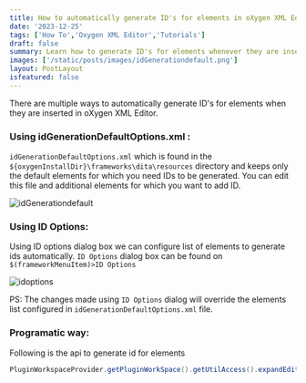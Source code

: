 ```yaml
---
title: How to automatically generate ID's for elements in oXygen XML Editor
date: '2023-12-25'
tags: ['How To','Oxygen XML Editor','Tutorials']
draft: false
summary: Learn how to generate ID's for elements whenever they are inserted in Author mode.
images: ['/static/posts/images/idGenerationdefault.png']
layout: PostLayout
isfeatured: false
---
```

There are multiple ways to automatically generate ID's for elements when they are inserted in oXygen XML Editor.

### Using idGenerationDefaultOptions.xml :

`idGenerationDefaultOptions.xml` which is found in the `${oxygenInstallDir}\frameworks\dita\resources` directory and keeps only the default elements for which you need IDs to be generated.
You can edit this file and additional elements for which you want to add ID.

![idGenerationdefault](/static/posts/images/idGenerationdefault.png)

### Using ID Options:

Using ID options dialog box we can configure list of elements to generate ids automatically. `ID Options` dialog box can be found on `$(frameworkMenuItem)>ID Options`

![idoptions](/static/posts/images/idoptions.png)

PS: The changes made using `ID Options` dialog will override the elements list configured in `idGenerationDefaultOptions.xml` file.

### Programatic way:

Following is the api to generate id for elements

```java
PluginWorkspaceProvider.getPluginWorkSpace().getUtilAccess().expandEditorVariables("${id}",null);

```